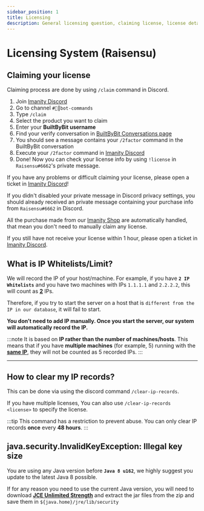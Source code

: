 ```yaml
---
sidebar_position: 1
title: Licensing
description: General licensing question, claiming license, license details...
---
```


# Licensing System (Raisensu)

## Claiming your license

<Tabs groupId="platforms">
    <TabItem value="bbb" label="BuiltByBit (MC-Market)">
        <p>Claiming process are done by using <code>/claim</code> command in Discord.</p>
        <ol>
            <li>Join <a href={"https://go.imanity.dev/discord"}>Imanity Discord</a></li>
            <li>Go to channel <code>#🤖┃bot-commands</code></li>
            <li>Type <code>/claim</code></li>
            <li>Select the product you want to claim</li>
            <li>Enter your <b>BuiltByBit username</b></li>
            <li>Find your verify conversation in <a href={"https://builtbybit.com/conversations/"}>BuiltByBit
                Conversations page</a></li>
            <li>You should see a message contains your <code>/2factor</code> command in the BuiltByBit conversation</li>
            <li>Execute your <code>/2factor</code> command in <a
            href={"https://go.imanity.dev/discord"}>Imanity Discord</a></li>
            <li>Done! Now you can check your license info by using <code>!license</code> in <code>Raisensu#6662</code>'s private message.</li>
        </ol>
        <p>If you have any problems or difficult claiming your license, please open a ticket in <a
            href={"https://go.imanity.dev/discord"}>Imanity Discord</a>!</p>
    </TabItem>
    <TabItem value="tebex" label="Imanity Shop">
        <Admonition type="tip" icon="💡">
            <p>If you didn't disabled your private message in Discord privacy settings, you should already received an
                private message containing your purchase info from <code>Raisensu#6662</code> in Discord.</p>
            <p>All the purchase made from our <a href={"https://shop.imanity.dev"}>Imanity Shop</a> are automatically
                handled, that mean you don't need to manually claim any license.</p>
            <p>If you still have not receive your license within 1 hour, please open a ticket in <a
                href={"https://go.imanity.dev/discord"}>Imanity Discord</a>.</p>
        </Admonition>
    </TabItem>
</Tabs>

## What is IP Whitelists/Limit?

We will record the IP of your host/machine. For example, if you have **`2 IP Whitelists`** and you have two machines
with IPs `1.1.1.1` and `2.2.2.2`, this will count as <u>**2**</u> IPs.

Therefore, if you try to start the server on a host that
is `different from the IP in our database`, it will fail to start.

**You don’t need to add IP manually. Once you start the server, our system will automatically record the IP.**

:::note
It is based on **IP rather than the number of machines/hosts**. This means that if you have **multiple
machines** (for example, 5) running with the <u>**same IP**</u>, they will not be counted as 5 recorded IPs.
:::

---

## How to clear my IP records?

This can be done via using the discord command `/clear-ip-records`.

If you have multiple licenses, You can also use `/clear-ip-records <license>` to specify the license.

:::tip
This command has a restriction to prevent abuse. You can only clear IP records **once** every **48 hours**.
:::

## java.security.InvalidKeyException: Illegal key size

You are using any Java version before **`Java 8 u162`**, we highly suggest you update to the latest Java 8 possible.

If for any reason you need to use the current Java version, you will need to download [**JCE Unlimited Strength**][jce8] and
extract the jar files from the zip and save them in `${java.home}/jre/lib/security`

[jce8]: https://www.oracle.com/java/technologies/javase-jce8-downloads.html
